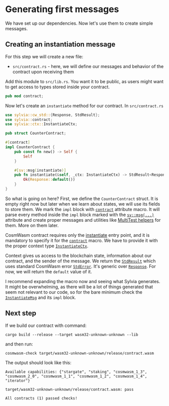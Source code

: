 # Generating first messages

We have set up our dependencies. Now let's use them to create simple messages.

## Creating an instantiation message

For this step we will create a new file:

- `src/contract.rs` - here, we will define our messages and behavior of the contract upon receiving
  them

Add this module to `src/lib.rs`. You want it to be public, as users might want to get access to
types stored inside your contract.

```rust copy filename="src/lib.rs"
pub mod contract;
```

Now let's create an `instantiate` method for our contract. In `src/contract.rs`

```rust copy filename="src/contract.rs" template="sylvia/empty"
use sylvia::cw_std::{Response, StdResult};
use sylvia::contract;
use sylvia::ctx::InstantiateCtx;

pub struct CounterContract;

#[contract]
impl CounterContract {
    pub const fn new() -> Self {
        Self
    }

    #[sv::msg(instantiate)]
    pub fn instantiate(&self, _ctx: InstantiateCtx) -> StdResult<Response> {
        Ok(Response::default())
    }
}
```

So what is going on here? First, we define the `CounterContract` struct. It is empty right now but
later when we learn about states, we will use its fields to store them. We mark the `impl` block
with [`contract`](../../sylvia/macros/contract) attribute macro. It will parse every method inside
the `impl` block marked with the [`sv::msg(...)`](../../sylvia/macros/attributes/msg) attribute and
create proper messages and utilities like
[MultiTest helpers](../../sylvia/macros/generated-types/multitest) for them. More on them later.

CosmWasm contract requires only the [instantiate](../../core/entrypoints/instantiate) entry point,
and it is mandatory to specify it for the [`contract`](../../sylvia/macros/contract) macro. We have
to provide it with the proper context type
[`InstantiateCtx`](https://docs.rs/sylvia/latest/sylvia/ctx/struct.InstantiateCtx.html).

Context gives us access to the blockchain state, information about our contract, and the sender of
the message. We return the
[`StdResult`](https://docs.rs/cosmwasm-std/latest/cosmwasm_std/type.StdResult.html) which uses
standard CosmWasm error
[`StdError`](https://docs.rs/cosmwasm-std/latest/cosmwasm_std/enum.StdError.html). It's generic over
[`Response`](https://docs.rs/cosmwasm-std/latest/cosmwasm_std/struct.Response.html). For now, we
will return the `default` value of it.

I recommend expanding the macro now and seeing what Sylvia generates. It might be overwhelming, as
there will be a lot of things generated that seem not relevant to our code, so for the bare minimum
check the [`InstantiateMsg`](../../sylvia/macros/generated-types/message-types#contract-messages)
and its `impl` block.

## Next step

If we build our contract with command:

```shell copy filename="TERMINAL"
cargo build --release --target wasm32-unknown-unknown --lib
```

and then run:

```shell copy filename="TERMINAL"
cosmwasm-check target/wasm32-unknown-unknown/release/contract.wasm
```

The output should look like this:

```shell filename="TERMINAL"
Available capabilities: {"stargate", "staking", "cosmwasm_1_3", "cosmwasm_2_0", "cosmwasm_1_1", "cosmwasm_1_2", "cosmwasm_1_4", "iterator"}

target/wasm32-unknown-unknown/release/contract.wasm: pass

All contracts (1) passed checks!
```

